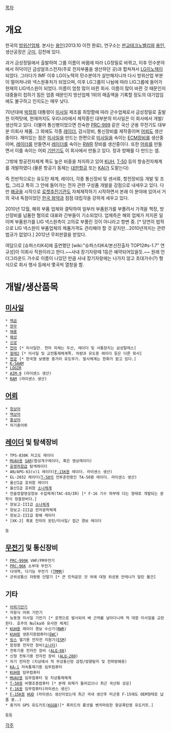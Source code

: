 [[목차]]

= 개요 =
한국의 [[방위산업체]]. 본사는 [[용인]](2013.10 이전 완료), 연구소는 [[판교테크노밸리]]와 [[용인]], 생산공장은 [[구미]], 김천에 있다.

과거 금성정밀에서 출발하여 그룹 이름이 바뀜에 따라 LG정밀로 바뀌고, 이후 민수분야에서 허덕이던 금성알프스전자(주로 전자부품을 생산하던 곳)과 합쳐져서 [[LG이노텍]]이 되었다. 그러다가 IMF 이후 LG이노텍의 민수분야가 살만해지니까 다시 방위산업 부분이 떨어져나와 넥스원퓨처가 되었으며, 이후 LG그룹이 나뉨에 따라 LIG그룹에 들어가 현재의 LIG넥스원이 되었다. 이름이 엄청 많이 바뀐 회사. 이름이 많이 바뀐 것 때문인지 대중들이 접하기 힘든 업종 때문인지 방산업체 1위의 매출액을 기록할 정도의 대기업임에도 불구하고 인지도는 매우 낮다.

70년대에 [[박정희]] 대통령이 [[미사일]] 제조를 희망함에 따라 군수업체로서 금성정밀로 출발한 이력탓에, 현재까지도 우리나라에서 제작중인 대부분의 미사일은 이 회사에서 개발/생산하고 있다. 더불어 통신병이었으면 친숙한 [[PRC-999]] 같은 국산 군용 무전기도 대부분 이회사 제품. 그 외에도 각종 [[레이더]], 감시장비, 통신장비를 제작중이며 [[어뢰]]도 생산중이다. 재미있는 점은 [[미사일]]을 만드는 한편으로 [[미사일]]을 속이는 [[ECM]]장비를 생산중이며, [[레이더]]를 만들면서 [[레이더]]를 속이는 [[RWR]] 장비를 생산중이다. 또한 [[어뢰]]를 만들면서 이를 속이는 어뢰 [[기만기]]도 이 회사에서 만들고 있다. 창과 방패를 다 만드는 셈.

그밖에 항공전자체계 쪽도 높은 비중을 차지하고 있어 [[KUH]], [[T-50]] 등의 항송전자체계를 개발하였다.(물론 항공기 동체는 [[대한항공]] 또는 [[KAI]]가 도맡는다)

즉 전반적으로는 유도탄 체계, 레이더, 각종 통신장비 및 센서류, 항전장비등 개발 및 조립, 그리고 특히 그 안에 들어가는 전자 관련 구성품 개발을 강점으로 내세우고 있다. 다만 [[해궁]]을 시작으로 [[로켓]]추진기관도 자체제작하기 시작하면서 본래 이 분야에 있어서 거의 국내 독점이었던 [[한국 화약]]과 점점 대립각을 강하게 세우고 있다. 

2010년 12월, 해외 부품 업체와 결탁하여 일부러 부품원가를 부풀려서 가격을 책정, 방산장비를 납품한 혐의로 대표와 간부들이 기소되었다. 업체측은 해외 업체가 저지른 일이며 부품원가를 LIG 넥스원측이 고의로 부풀린 것이 아니라고 항변 중. [* 당연히 법적으로 LIG 넥스원이 부품업체의 제품가격도 관리해야 할 것 같지만...2010년까지는 관련 법규가 없었다.] 2012년 무죄판결을 받았다.


여담으로 [슈퍼스타K4]에 출연했던 [wiki:"슈퍼스타K4/본선진출자 TOP12#s-1.7" 연규성]이 이회사 직원이라고 한다.~~사내 장기자랑때 1등은 예약되어있을듯.~~
원래 언더그라운드 가수로 이름이 나있던 만큼 사내 장기자랑에는 나가지 않고 초대가수(?) 형식으로 회사 행사 등에서 몇곡씩 열창을 함.

= 개발/생산품목 =
== [[미사일]] ==
 * [[백곰]]
 * [[현무]]
 * [[해룡]]
 * [[해성]]
 * [[신궁]]
 * [[천마]] [* 미사일만. 천마 차체는 두산, 레이더 및 사통장치는 삼성탈레스]
 * [[철매2]] [* 미사일 및 교전통제체계쪽. 차량과 유도용 레이더 등은 다른 회사]
 * [[현궁]] [* 한국형 보병용 중거리 유도무기. 발사체계는 한화가 맡고 있다.]
 * [[K-SAAM]]
 * [[LOGIR]]
 * [[AIM-9]] (라이센스 생산)
 * [[RAM]] (라이센스 생산)

== [[어뢰]] ==
 * [[청상어]]
 * [[백상어]]
 * [[홍상어]]
 * 차기중어뢰

== [[레이더]] 및 탐색장비 ==
 * TPS-830K 저고도 레이더
 * [[MUAV]]용 [[SAR]](합성개구레이더, 혹은 영상레이더)
 * [[윤영하함]]급 탐색레이더
 * AN/APG-63(v)1 레이더([[F-15K]]용 레이더. 라이센스 생산)
 * EL-2032 레이더([[T-50]]의 전투훈련용인 TA-50용 레이더. 라이센스 생산)
 * 울산I급 호위함 레이더
 * 울산I급 호위함 [[소나]]체계
 * 전술정찰영성정보 수집체계(TAC-EO/IR) [* F-16 기수 하부에 다는 형태로 개발되는 광학식 정찰장비다.]
 * 장보고-III급 [[소나]]체계
 * 장보고-III급 전자광학체계
 * 장보고-III급 항해 레이더
 * [XK-2] 흑표 전차의 포탄/미사일/ 접근 경보 레이더

 등

== [[무전기]] 및 통신장비 ==
 * [[PRC-999K]] VHF/FM무전기
 * [[PRC-96K]] 소부대 무전기
 * 다대역, 다기능 무전기 ([[TMMR]])
 * 군위성통신 차량용 단말기 [* 큰 트럭같은 것 위에 대형 위성용 안테나가 달린 물건]

== 기타 ==
 * [[어뢰]]기만기
 * 자항식 어뢰 기만기
 * 능동형 미사일 기만기 [* 로켓으로 발사되어 배 근처를 날아다니며 적 대함 미사일을 교란한다. 호주의 Nulka와 유사한 체계]
 * [[KUH]]용 레이더 경보 수신기([[RWR]])
 * [[KUH]]용 생존지원컴퓨터([[EWC]])
 * [[링스]] 헬기용 전자전 지원기([[ESM]])
 * 함정용 전자전 장비([[소나타]])
 * 전투기용 전자전 장비 ([[ALQ-88]])
 * 신형 전투기용 전자전 장비 ([[ALQ-200]])
 * 차기 전자전 (지상에서 적 무성통신망 감청/방향탐지 및 전파방해용)
 * [[KA-1]] 저속통제기용 임무컴퓨터
 * [[KUH]]용 임무컴퓨터
 * [[MUAV]]용 임무컴퓨터 및 지상통제체계
 * [[T-50]]용 비행조종컴퓨터 [* 본래 외제가 들어갔으나 최근 국산화 성공]
 * [[F-16]]용 임무컴퓨터(라이센스 생산)
 * [[F-15K]]용 [[HUD]] (라이센스 생산이었는데 최근 국내 생산후 미군용 F-15에도 OEM형태로 납품 중..)
 * 중거리 GPS 유도키트([[KGGB]])[* 록히드의 롱샷을 벤치마킹한 항공폭탄용 유도키트.]

 등등


[[각주]]
